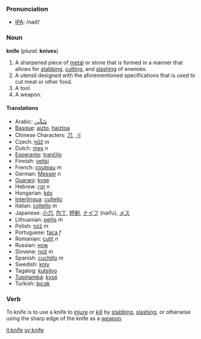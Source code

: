 === Pronunciation ===
*[[w:IPA|IPA]]: /naɪf/

=== Noun ===

'''knife''' (''plural:'' '''knives''')

#A sharpened piece of [[metal]] or stone that is formed in a manner that allows for [[stab]]bing, [[cut]]ting, and [[slash]]ing of enemies.
#A utensil designed with the aforementioned specifications that is used to cut meat or other food.
# A tool.
# A weapon.

==== Translations ====
*Arabic: [[سّكّين]]
*[[Basque]]: [[aizto]], [[haiztoa]]
*Chinese Characters: [[刀]], [[刂]]
*Czech: [[nůž]] ''m''
*Dutch: [[mes]] ''n''
*[[Esperanto]]: [[tranĉilo]]
*Finnish: [[veitsi]]
*French: [[couteau]] ''m''
*German: [[Messer]] ''n''
*[[Guarani]]: [[kyse]]
*Hebrew: [[זקין]] ''n''
*Hungarian: [[kés]]
*[[Interlingua]]: [[cultello]]
*Italian: [[coltello]] ''m''
*Japanese: [[小刀]], [[包丁]], [[短剣]], [[ナイフ]] (naifu), [[メス]]
*Lithuanian: [[peilis]] ''m''
*Polish: [[nóż]] ''m''
*Portuguese: [[faca]] ''f''
*Romanian: [[cuţit]] ''n''
*Russian: [[нож]]
*Slovene: [[nož]] ''m''
*Spanish: [[cuchillo]] ''m''
*Swedish: [[kniv]]
*Tagalog: [[kutsilyo]]
*[[Tupinambá]]: [[kysé]]
*Turkish: [[bıçak]]

=== Verb ===
To knife is to use a knife to [[injure]] or [[kill]] by [[stab]]bing, [[slash]]ing, or otherwise using the sharp edge of the knife as a [[weapon]].

[[it:knife]]
[[sv:knife]]